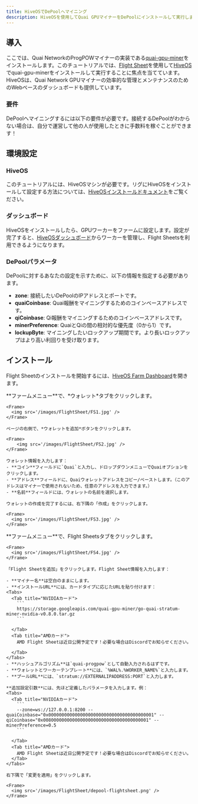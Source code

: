 ```yaml
---
title: HiveOSでDePoolへマイニング
description: HiveOSを使用してQuai GPUマイナーをDePoolにインストールして実行します。
---
```


## 導入

ここでは、Quai NetworkのProgPOWマイナーの実装である[quai-gpu-miner](https://github.com/dominant-strategies/quai-gpu-miner)をインストールします。このチュートリアルでは、[Flight Sheet](https://hiveon.com/knowledge-base/guides/fs/)を使用して[HiveOS](https://hiveon.com/os/)でquai-gpu-minerをインストールして実行することに焦点を当てています。HiveOSは、Quai Network GPUマイナーの効率的な管理とメンテナンスのためのWebベースのダッシュボードも提供しています。

### 要件

DePoolへマイニングするには以下の要件が必要です。接続するDePoolがわからない場合は、自分で運営して他の人が使用したときに手数料を稼ぐことができます！

<CardGroup cols={3}>
	<Card
		title='DePoolを運営しているノードのURL'
		href='/jp/guides/client/dePool'
		icon='computer'
	/>
	<Card
		title='HiveOSマシン'
		icon='hive'
	/>
	<Card
		title='NVIDIAまたはAMD GPU'
		icon='microchip'
	/>
	<Card
		title='4GB以上のRAM'
		icon='usb-drive'
	/>
</CardGroup>

## 環境設定

### HiveOS

このチュートリアルには、HiveOSマシンが必要です。リグにHiveOSをインストールして設定する方法については、[HiveOSインストールドキュメント](https://hiveon.com/install/)をご覧ください。

### ダッシュボード

HiveOSをインストールしたら、GPUワーカーをファームに設定します。設定が完了すると、[HiveOSダッシュボード](https://hiveon.com/knowledge-base/getting_started/start_dashboard_setup/)からワーカーを管理し、Flight Sheetsを利用できるようになります。

### DePoolパラメータ

DePoolに対するあなたの設定を示すために、以下の情報を指定する必要があります。

- **zone**: 接続したいDePoolのIPアドレスとポートです。
- **quaiCoinbase**: Quai報酬をマイニングするためのコインベースアドレスです。
- **qiCoinbase**: Qi報酬をマイニングするためのコインベースアドレスです。
- **minerPreference**: QuaiとQiの間の相対的な優先度（0から1）です。
- **lockupByte**: マイニングしたいロックアップ期間です。より長いロックアップはより高い利回りを受け取ります。

## インストール

Flight Sheetのインストールを開始するには、[HiveOS Farm Dashboard](https://the.hiveos.farm/)を開きます。

<Steps>
  <Step title="ウォレットを追加">
    **ファームメニュー**で、*ウォレット*タブをクリックします。

    <Frame>
      <img src='/images/FlightSheet/FS1.jpg' />
    </Frame>

    ページの右側で、*ウォレットを追加*ボタンをクリックします。

    <Frame>
        <img src='/images/FlightSheet/FS2.jpg' />
    </Frame>

    ウォレット情報を入力します：
    - **コイン**フィールドに`Quai`と入力し、ドロップダウンメニューでQuaiオプションをクリックします。
    - **アドレス**フィールドに、Quaiウォレットアドレスをコピー/ペーストします。（このアドレスはマイナーで使用されないため、任意のアドレスを入力できます。）
    - **名前**フィールドには、ウォレットの名前を選択します。

    ウォレットの作成を完了するには、右下隅の「作成」をクリックします。

    <Frame>
      <img src='/images/FlightSheet/FS3.jpg' />
    </Frame>

  </Step>
  <Step title="Flight Sheetを追加">
    **ファームメニュー**で、Flight Sheetsタブをクリックします。

    <Frame>
      <img src='/images/FlightSheet/FS4.jpg' />
    </Frame>

    「Flight Sheetを追加」をクリックします。Flight Sheet情報を入力します：

    - **マイナー名**は空白のままにします。
    - **インストールURL**には、カードタイプに応じたURLを貼り付けます：
    <Tabs>
      <Tab title="NVIDIAカード">
        ```
        https://storage.googleapis.com/quai-gpu-miner/go-quai-stratum-miner-nvidia-v0.8.0.tar.gz
        ```

      </Tab>
      <Tab title="AMDカード">
        AMD Flight Sheetは近日公開予定です！必要な場合はDiscordでお知らせください。

      </Tab>
    </Tabs>
    - **ハッシュアルゴリズム**は`quai-progpow`として自動入力されるはずです。
    - **ウォレットとワーカーテンプレート**には、`%WAL%.%WORKER_NAME%`と入力します。
    - **プールURL**には、`stratum://EXTERNALIPADDRESS:PORT`と入力します。

    **追加設定引数**には、先ほど定義したパラメータを入力します。例：
    <Tabs>
      <Tab title="NVIDIAカード">
        ```
        --zone=ws://127.0.0.1:8200 --quaiCoinbase="0x0000000000000000000000000000000000000001" --qiCoinbase="0x0080000000000000000000000000000000000001" --minerPreference=0.5
        ```

      </Tab>
      <Tab title="AMDカード">
        AMD Flight Sheetは近日公開予定です！必要な場合はDiscordでお知らせください。
      </Tab>
    </Tabs>

    右下隅で「変更を適用」をクリックします。

    <Frame>
      <img src='/images/FlightSheet/depool-flightsheet.png' />
    </Frame>

  </Step>

</Steps>